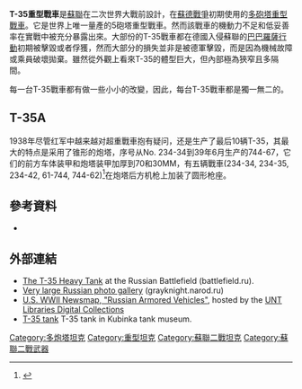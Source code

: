 {{copyedit|time=2013-07-21T06:28:48+00:00}}
{{expand|time=2013-07-21T06:28:48+00:00}}
{{Infobox Weapon
|name= T-35[[File:Flag_of_the_Soviet_Union.svg|30px]]
|image= File:T35kub1.jpg
|image_size= 300px
|caption= 
|origin={{flag|Soviet Union}}
|type= [[重型戰車|重型戰車]]
<!-- Type selection -->
|is_artillery= 
|is_vehicle= yes
|is_UK= 
<!-- Service history -->
|service= 1935年至1941年
|used_by= [[蘇聯|蘇聯]]
|wars= [[第二次世界大戰|第二次世界大戰]]
<!-- Production history -->
|designer= [[OKMO戰車設計局|OKMO戰車設計局]]
|design_date= 1930年至1932年期間
|manufacturer= [[馬利雪夫兵工廠|馬利雪夫兵工廠]]
|unit_cost= 
|production_date= 1933年至1938年
|number= 61輛
|variants= T-35B
<!-- General specifications -->
|spec_label= 
|weight= 45 tonnes
|length= 9.72 m
|width= 3.20 m
|height= 3.43 m
|crew= 11名
<!-- Artillery specifications -->
|elevation= 
|traverse= 
<!-- Vehicle/missile specifications -->
|armour= 11–30 mm
|primary_armament= 76.2 mm KT-28戰車砲
|secondary_armament= 2 × 45 mm 20-K戰車砲，5到6座7.62 mm DT機關槍
|engine= 12汽缸 [[Mikulin_M-17M|Mikulin M-17M]]汽油引擎
|engine_power= 500 hp（370 kW）
|pw_ratio= 11 hp/tonne
|transmission= 
|suspension= 圈簧式
|clearance= 
|fuel_capacity= 
|vehicle_range= 150 km
|speed= 30 km/h
}}


'''T-35重型戰車'''是[[蘇聯|蘇聯]]在二次世界大戰前設計，在[[蘇德戰爭|蘇德戰爭]]初期使用的[[多砲塔坦克|多砲塔]][[重型戰車|重型戰車]]。它是世界上唯一量產的5砲塔重型戰車。然而該戰車的機動力不足和低妥善率在實戰中被充分暴露出來。大部份的T-35戰車都在德國入侵蘇聯的[[巴巴羅薩行動|巴巴羅薩行動]]初期被擊毀或者俘獲，然而大部分的損失並非是被德軍擊毀，而是因為機械故障或乘員破壞拋棄。雖然從外觀上看來T-35的體型巨大，但內部極為狹窄且多隔間。

每一台T-35戰車都有做一些小小的改變，因此，每台T-35戰車都是獨一無二的。

== T-35A ==
1938年尽管红军中越来越对超重戰車抱有疑问，还是生产了最后10辆T-35，其最大的特点是采用了锥形的炮塔，序号从No. 234-34到39年6月生产的744-67，它们的前方车体装甲和炮塔装甲加厚到70和30MM，有五辆戰車(234-34, 234-35, 234-42, 61-744, 744-62)<ref name="Т-35">{{Cite web |url=http://t35incombat.narod.ru/ |title=Тяжелый танк Т-35 в боях |access-date=2012-10-16 |archive-date=2022-04-02 |archive-url=https://web.archive.org/web/20220402081423/http://t35incombat.narod.ru/ }}</ref>在炮塔后方机枪上加装了圆形枪座。

== 參考資料 ==
{{Reflist}}
* {{cite book
 | first = Steven J.
 | last = Zaloga
 | authorlink = 
 | coauthors = James Grandsen
 | year = 1984
 | month =
 | title = Soviet Tanks and Combat Vehicles of World War Two
 | chapter = 
 | editor = 
 | others = 
 | edition = 
 | pages = 
 | publisher = Arms and Armour Press
 | location = London
 | isbn = 0-85368-606-8
 | url = 
}}

== 外部連結 ==
* [http://www.battlefield.ru/en/armors/28-heavy-tanks/91-t35.html The T-35 Heavy Tank]{{Wayback|url=http://www.battlefield.ru/en/armors/28-heavy-tanks/91-t35.html |date=20100106093643 }} at the Russian Battlefield (battlefield.ru).
* [http://grayknight.narod.ru/T-35/T-35.htm Very large Russian photo gallery]{{Wayback|url=http://grayknight.narod.ru/T-35/T-35.htm |date=20100315013519 }} (grayknight.narod.ru)
* [https://web.archive.org/web/20080416142952/http://digital.library.unt.edu/permalink/meta-dc-1012:2 U.S. WWII Newsmap, "Russian Armored Vehicles"], hosted by the [http://digital.library.unt.edu/ UNT Libraries Digital Collections]{{Wayback|url=http://digital.library.unt.edu/permalink/meta-dc-1012:2 |date=20080416142952 }}
* [http://legion-afv.narod.ru/T-35_Kubinka.html T-35 tank]{{Wayback|url=http://legion-afv.narod.ru/T-35_Kubinka.html |date=20090201083726 }} T-35 tank in Kubinka tank museum.
{{WWIISovAFVs}}
{{战间期苏联装甲车}}
[[Category:多炮塔坦克|Category:多炮塔坦克]]
[[Category:重型坦克|Category:重型坦克]]
[[Category:蘇聯二戰坦克|Category:蘇聯二戰坦克]]
[[Category:蘇聯二戰武器|Category:蘇聯二戰武器]]